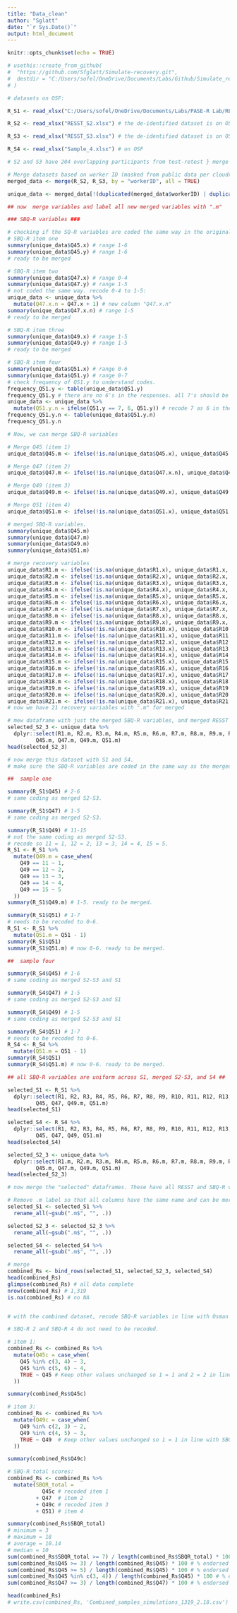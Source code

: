 ```yaml
---
title: "Data_clean"
author: "Sglatt"
date: "`r Sys.Date()`"
output: html_document
---
```


```r
knitr::opts_chunk$set(echo = TRUE)
```

```r
# usethis::create_from_github(
#  "https://github.com/Sfglatt/Simulate-recovery.git",
#  destdir = "C:/Users/sofel/OneDrive/Documents/Labs/Github/Simulate_recovery"
# )
```


```r
# datasets on OSF: 

R_S1 <- read_xlsx("C:/Users/sofel/OneDrive/Documents/Labs/PASE-R Lab/RESST network/RESST_data_samples/Sample_1_osf_23.xlsx") # on OSF

R_S2 <- read_xlsx("RESST_S2.xlsx") # the de-identified dataset is on OSF, however, I'm  using one with a 'worker ID column' that is not publicly available (to merge with sample 3)

R_S3 <- read_xlsx("RESST_S3.xlsx") # the de-identified dataset is on OSF, however, I'm  using one with a 'worker ID column' that is not publicly available (to merge with sample 2)

R_S4 <- read_xlsx("Sample_4.xlsx") # on OSF

# S2 and S3 have 204 overlapping participants from test-retest } merge datasets

# Merge datasets based on worker ID (masked from public data per cloudresearch/IRB guidelines)
merged_data <- merge(R_S2, R_S3, by = "workerID", all = TRUE)

unique_data <- merged_data[!(duplicated(merged_data$workerID) | duplicated(merged_data$workerID, fromLast = TRUE)), ] # n = 466. Good (341 [sample 2] + 329 [sample 3] = 670, - 204 [duplicates from test-retest] = 466)

## now  merge variables and label all new merged variables with ".m"

### SBQ-R variables ###

# checking if the SQ-R variables are coded the same way in the original datasets so that we can merge them. 
# SBQ-R item one 
summary(unique_data$Q45.x) # range 1-6 
summary(unique_data$Q45.y) # range 1-6
# ready to be merged

# SBQ-R item two
summary(unique_data$Q47.x) # range 0-4
summary(unique_data$Q47.y) # range 1-5
# not coded the same way. recode 0-4 to 1-5: 
unique_data <- unique_data %>%
  mutate(Q47.x.n = Q47.x + 1) # new column "Q47.x.n"
summary(unique_data$Q47.x.n) # range 1-5
# ready to be merged 

# SBQ-R item three 
summary(unique_data$Q49.x) # range 1-5
summary(unique_data$Q49.y) # range 1-5
# ready to be merged

# SBQ-R item four
summary(unique_data$Q51.x) # range 0-6
summary(unique_data$Q51.y) # range 0-7
# check frequency of Q51.y to understand codes. 
frequency_Q51.y <- table(unique_data$Q51.y)
frequency_Q51.y # there are no 6's in the responses. all 7's should be recoded to 6. 
unique_data <- unique_data %>%
  mutate(Q51.y.n = ifelse(Q51.y == 7, 6, Q51.y)) # recode 7 as 6 in the Q51.y column and create a new column Q51.y.n
frequency_Q51.y.n <- table(unique_data$Q51.y.n)
frequency_Q51.y.n

# Now, we can merge SBQ-R variables 

# Merge Q45 (item 1)
unique_data$Q45.m <- ifelse(!is.na(unique_data$Q45.x), unique_data$Q45.x, unique_data$Q45.y)

# Merge Q47 (item 2)
unique_data$Q47.m <- ifelse(!is.na(unique_data$Q47.x.n), unique_data$Q47.x.n, unique_data$Q47.y)

# Merge Q49 (item 3)
unique_data$Q49.m <- ifelse(!is.na(unique_data$Q49.x), unique_data$Q49.x, unique_data$Q49.y)

# Merge Q51 (item 4)
unique_data$Q51.m <- ifelse(!is.na(unique_data$Q51.x), unique_data$Q51.x, unique_data$Q51.y.n)

# merged SBQ-R variables.
summary(unique_data$Q45.m)
summary(unique_data$Q47.m)
summary(unique_data$Q49.m)
summary(unique_data$Q51.m)

# merge recovery variables 
unique_data$R1.m <- ifelse(!is.na(unique_data$R1.x), unique_data$R1.x, unique_data$R1.y)
unique_data$R2.m <- ifelse(!is.na(unique_data$R2.x), unique_data$R2.x, unique_data$R2.y)
unique_data$R3.m <- ifelse(!is.na(unique_data$R3.x), unique_data$R3.x, unique_data$R3.y)
unique_data$R4.m <- ifelse(!is.na(unique_data$R4.x), unique_data$R4.x, unique_data$R4.y)
unique_data$R5.m <- ifelse(!is.na(unique_data$R5.x), unique_data$R5.x, unique_data$R5.y)
unique_data$R6.m <- ifelse(!is.na(unique_data$R6.x), unique_data$R6.x, unique_data$R6.y)
unique_data$R7.m <- ifelse(!is.na(unique_data$R7.x), unique_data$R7.x, unique_data$R7.y)
unique_data$R8.m <- ifelse(!is.na(unique_data$R8.x), unique_data$R8.x, unique_data$R8.y)
unique_data$R9.m <- ifelse(!is.na(unique_data$R9.x), unique_data$R9.x, unique_data$R9.y)
unique_data$R10.m <- ifelse(!is.na(unique_data$R10.x), unique_data$R10.x, unique_data$R10.y)
unique_data$R11.m <- ifelse(!is.na(unique_data$R11.x), unique_data$R11.x, unique_data$R11.y)
unique_data$R12.m <- ifelse(!is.na(unique_data$R12.x), unique_data$R12.x, unique_data$R12.y)
unique_data$R13.m <- ifelse(!is.na(unique_data$R13.x), unique_data$R13.x, unique_data$R13.y)
unique_data$R14.m <- ifelse(!is.na(unique_data$R14.x), unique_data$R14.x, unique_data$R14.y)
unique_data$R15.m <- ifelse(!is.na(unique_data$R15.x), unique_data$R15.x, unique_data$R15.y)
unique_data$R16.m <- ifelse(!is.na(unique_data$R16.x), unique_data$R16.x, unique_data$R16.y)
unique_data$R17.m <- ifelse(!is.na(unique_data$R17.x), unique_data$R17.x, unique_data$R17.y)
unique_data$R18.m <- ifelse(!is.na(unique_data$R18.x), unique_data$R18.x, unique_data$R18.y)
unique_data$R19.m <- ifelse(!is.na(unique_data$R19.x), unique_data$R19.x, unique_data$R19.y)
unique_data$R20.m <- ifelse(!is.na(unique_data$R20.x), unique_data$R20.x, unique_data$R20.y)
unique_data$R21.m <- ifelse(!is.na(unique_data$R21.x), unique_data$R21.x, unique_data$R21.y)
# now we have 21 recovery variables with ".m" for merged 

# mew dataframe with just the merged SBQ-R variables, and merged RESST variables
selected_S2_3 <- unique_data %>%
  dplyr::select(R1.m, R2.m, R3.m, R4.m, R5.m, R6.m, R7.m, R8.m, R9.m, R10.m, R11.m, R12.m, R13.m, R14.m, R15.m, R16.m,  R17.m, R18.m, R19.m, R20.m, R21.m,
         Q45.m, Q47.m, Q49.m, Q51.m)
head(selected_S2_3)

# now merge this dataset with S1 and S4. 
# make sure the SBQ-R variables are coded in the same way as the merged S2-S3 above. 

##  sample one

summary(R_S1$Q45) # 2-6
# same coding as merged S2-S3. 

summary(R_S1$Q47) # 1-5
# same coding as merged S2-S3. 

summary(R_S1$Q49) # 11-15
# not the same coding as merged S2-S3. 
# recode so 11 = 1, 12 = 2, 13 = 3, 14 = 4, 15 = 5. 
R_S1 <- R_S1 %>%
  mutate(Q49.m = case_when(
    Q49 == 11 ~ 1,
    Q49 == 12 ~ 2,
    Q49 == 13 ~ 3,
    Q49 == 14 ~ 4,
    Q49 == 15 ~ 5
  ))
summary(R_S1$Q49.m) # 1-5. ready to be merged. 

summary(R_S1$Q51) # 1-7
# needs to be recoded to 0-6. 
R_S1 <- R_S1 %>%
  mutate(Q51.m = Q51 - 1) 
summary(R_S1$Q51)
summary(R_S1$Q51.m) # now 0-6. ready to be merged. 

##  sample four

summary(R_S4$Q45) # 1-6
# same coding as merged S2-S3 and S1

summary(R_S4$Q47) # 1-5
# same coding as merged S2-S3 and S1

summary(R_S4$Q49) # 1-5
# same coding as merged S2-S3 and S1

summary(R_S4$Q51) # 1-7
# needs to be recoded to 0-6. 
R_S4 <- R_S4 %>%
  mutate(Q51.m = Q51 - 1) 
summary(R_S4$Q51)
summary(R_S4$Q51.m) # now 0-6. ready to be merged. 

## all SBQ-R variables are uniform across S1, merged S2-S3, and S4 ##

selected_S1 <- R_S1 %>%
  dplyr::select(R1, R2, R3, R4, R5, R6, R7, R8, R9, R10, R11, R12, R13, R14, R15, R16,  R17, R18, R19, R20, R21,
         Q45, Q47, Q49.m, Q51.m)
head(selected_S1)

selected_S4 <- R_S4 %>%
  dplyr::select(R1, R2, R3, R4, R5, R6, R7, R8, R9, R10, R11, R12, R13, R14, R15, R16,  R17, R18, R19, R20, R21,
         Q45, Q47, Q49, Q51.m)
head(selected_S4)

selected_S2_3 <- unique_data %>%
  dplyr::select(R1.m, R2.m, R3.m, R4.m, R5.m, R6.m, R7.m, R8.m, R9.m, R10.m, R11.m, R12.m, R13.m, R14.m, R15.m, R16.m,  R17.m, R18.m, R19.m, R20.m, R21.m,
         Q45.m, Q47.m, Q49.m, Q51.m)
head(selected_S2_3)

# now merge the "selected" dataframes. These have all RESST and SBQ-R variables for the 1,1319 participants. 

# Remove .m label so that all columns have the same name and can be merged.
selected_S1 <- selected_S1 %>%
  rename_all(~gsub(".m$", "", .))

selected_S2_3 <- selected_S2_3 %>%
  rename_all(~gsub(".m$", "", .))

selected_S4 <- selected_S4 %>%
  rename_all(~gsub(".m$", "", .))

# merge 
combined_Rs <- bind_rows(selected_S1, selected_S2_3, selected_S4)
head(combined_Rs)
glimpse(combined_Rs) # all data complete
nrow(combined_Rs) # 1,319
is.na(combined_Rs) # no NA


# with the combined dataset, recode SBQ-R variables in line with Osman et al. 2001 to see average SBQ-R scores, etc. 

# SBQ-R 2 and SBQ-R 4 do not need to be recoded. 

# item 1: 
combined_Rs <- combined_Rs %>%
  mutate(Q45c = case_when(
    Q45 %in% c(3, 4) ~ 3,
    Q45 %in% c(5, 6) ~ 4, 
    TRUE ~ Q45 # Keep other values unchanged so 1 = 1 and 2 = 2 in line with SBQ-R scoring
  ))

summary(combined_Rs$Q45c)

# item 3: 
combined_Rs <- combined_Rs %>%
  mutate(Q49c = case_when(
    Q49 %in% c(2, 3) ~ 2,
    Q49 %in% c(4, 5) ~ 3,
    TRUE ~ Q49  # Keep other values unchanged so 1 = 1 in line with SBQ-R scoring
  ))

summary(combined_Rs$Q49c)

# SBQ-R total scores: 
combined_Rs <- combined_Rs %>%
  mutate(SBQR_total = 
           Q45c # recoded item 1
         + Q47  # item 2 
         + Q49c # recoded item 3
         + Q51) # item 4

summary(combined_Rs$SBQR_total)
# minimum = 3
# maximum = 18
# average = 10.14   
# median = 10
sum(combined_Rs$SBQR_total >= 7) / length(combined_Rs$SBQR_total) * 100 # % met the risk cutoff
sum(combined_Rs$Q45 >= 3) / length(combined_Rs$Q45) * 100 # % endorsed a suicide plan or attempt history 
sum(combined_Rs$Q45 >= 5) / length(combined_Rs$Q45) * 100 # % endorsed a suicide attempt history 
sum(combined_Rs$Q45 %in% c(3, 4)) / length(combined_Rs$Q45) * 100 # % endorsed a suicide plan history
sum(combined_Rs$Q47 >= 3) / length(combined_Rs$Q47) * 100 # % endorsed suicidal thoughts "somewhat" or >

head(combined_Rs)
# write.csv(combined_Rs, 'Combined_samples_simulations_1319_2.18.csv') # save a csv with the 1,319 participants with uniform recovery and SBQ-R variables (raw, recoded, total). 
```